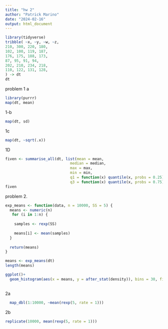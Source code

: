 ```yaml
---
title: "hw 2"
author: "Patrick Marino"
date: "2024-02-16"
output: html_document
---
```



```r
library(tidyverse)
tribble( ~x, ~y, ~w, ~z,
210, 300, 220, 180,
102, 100, 119, 187,
176, 175, 188, 173,
87, 95, 91, 94,
202, 210, 234, 218,
110, 122, 131, 128,
) -> dt
dt

```

problem 1
a
```r
library(purrr)
map(dt, mean)

```

1-b 
```r
map(dt, sd)
```

1c 
```r
map(dt, ~sqrt(.x))
```

1D
```r
fiven <- summarise_all(dt, list(mean = mean,
                             median = median, 
                             max = max, 
                             min = min, 
                             q1 = function(x) quantile(x, probs = 0.25), 
                             q3 = function(x) quantile(x, probs = 0.75)))
fiven

```



problem 2. 
```r
exp_means <- function(data, n = 10000, SS = 5) {
  means <- numeric(n)
   for (i in 1:n) {
   
    samples <- rexp(SS)
    
    means[i] <- mean(samples)
  }
  
  return(means)
}

means <- exp_means(dt)
length(means)

ggplot()+
  geom_histogram(aes(x = means, y = after_stat(density)), bins = 30, fill = "skyblue", color = "black")
 
```

2a 
```r

  map_dbl(1:10000, ~mean(rexp(5, rate = 1)))
```

2b 

```r
replicate(10000, mean(rexp(5, rate = 1)))
```





